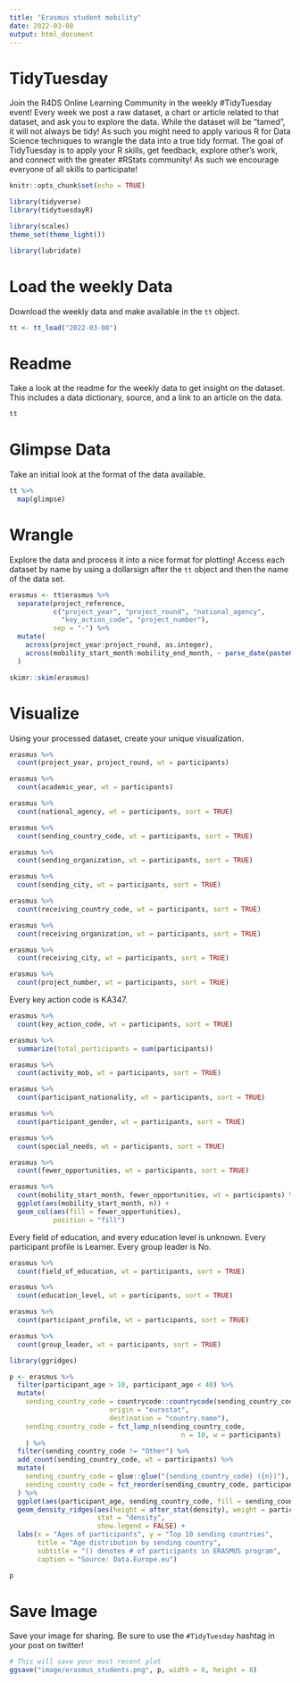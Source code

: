 ```yaml
---
title: "Erasmus student mobility"
date: 2022-03-08
output: html_document
---
```


# TidyTuesday

Join the R4DS Online Learning Community in the weekly #TidyTuesday event!
Every week we post a raw dataset, a chart or article related to that dataset, and ask you to explore the data.
While the dataset will be “tamed”, it will not always be tidy! As such you might need to apply various R for Data Science techniques to wrangle the data into a true tidy format.
The goal of TidyTuesday is to apply your R skills, get feedback, explore other’s work, and connect with the greater #RStats community!
As such we encourage everyone of all skills to participate!

```r

knitr::opts_chunk$set(echo = TRUE)

library(tidyverse)
library(tidytuesdayR)

library(scales)
theme_set(theme_light())

library(lubridate)

```

# Load the weekly Data

Download the weekly data and make available in the `tt` object.

```r

tt <- tt_load("2022-03-08")

```


# Readme

Take a look at the readme for the weekly data to get insight on the dataset.
This includes a data dictionary, source, and a link to an article on the data.

```r

tt

```


# Glimpse Data

Take an initial look at the format of the data available.

```r

tt %>% 
  map(glimpse)

```

# Wrangle

Explore the data and process it into a nice format for plotting! Access each dataset by name by using a dollarsign after the `tt` object and then the name of the data set.

```r

erasmus <- tt$erasmus %>% 
  separate(project_reference,
           c("project_year", "project_round", "national_agency",
             "key_action_code", "project_number"),
           sep = "-") %>% 
  mutate(
    across(project_year:project_round, as.integer),
    across(mobility_start_month:mobility_end_month, ~ parse_date(paste0(.x, "-01")))
  )

skimr::skim(erasmus)

```


# Visualize

Using your processed dataset, create your unique visualization.

```r

erasmus %>% 
  count(project_year, project_round, wt = participants)

erasmus %>% 
  count(academic_year, wt = participants)

erasmus %>% 
  count(national_agency, wt = participants, sort = TRUE)

erasmus %>% 
  count(sending_country_code, wt = participants, sort = TRUE)

erasmus %>% 
  count(sending_organization, wt = participants, sort = TRUE)

erasmus %>% 
  count(sending_city, wt = participants, sort = TRUE)

erasmus %>% 
  count(receiving_country_code, wt = participants, sort = TRUE)

erasmus %>% 
  count(receiving_organization, wt = participants, sort = TRUE)

erasmus %>% 
  count(receiving_city, wt = participants, sort = TRUE)

erasmus %>% 
  count(project_number, wt = participants, sort = TRUE)

```

Every key action code is KA347.

```r
erasmus %>% 
  count(key_action_code, wt = participants, sort = TRUE)

erasmus %>% 
  summarize(total_participants = sum(participants))
```

```r
erasmus %>% 
  count(activity_mob, wt = participants, sort = TRUE)

erasmus %>% 
  count(participant_nationality, wt = participants, sort = TRUE)

erasmus %>% 
  count(participant_gender, wt = participants, sort = TRUE)

erasmus %>% 
  count(special_needs, wt = participants, sort = TRUE)

erasmus %>% 
  count(fewer_opportunities, wt = participants, sort = TRUE)

erasmus %>% 
  count(mobility_start_month, fewer_opportunities, wt = participants) %>% 
  ggplot(aes(mobility_start_month, n)) +
  geom_col(aes(fill = fewer_opportunities),
           position = "fill")

```

Every field of education, and every education level is unknown.
Every participant profile is Learner.
Every group leader is No.

```r
erasmus %>% 
  count(field_of_education, wt = participants, sort = TRUE)

erasmus %>% 
  count(education_level, wt = participants, sort = TRUE)

erasmus %>% 
  count(participant_profile, wt = participants, sort = TRUE)

erasmus %>% 
  count(group_leader, wt = participants, sort = TRUE)

```

```r
library(ggridges)

p <- erasmus %>% 
  filter(participant_age > 10, participant_age < 40) %>% 
  mutate(
    sending_country_code = countrycode::countrycode(sending_country_code,
                         origin = "eurostat",
                         destination = "country.name"),
    sending_country_code = fct_lump_n(sending_country_code,
                                           n = 10, w = participants)
    ) %>% 
  filter(sending_country_code != "Other") %>% 
  add_count(sending_country_code, wt = participants) %>% 
  mutate(
    sending_country_code = glue::glue("{sending_country_code} ({n})"),
    sending_country_code = fct_reorder(sending_country_code, participant_age)
  ) %>% 
  ggplot(aes(participant_age, sending_country_code, fill = sending_country_code)) +
  geom_density_ridges(aes(height = after_stat(density), weight = participants),
                      stat = "density",
                      show.legend = FALSE) +
  labs(x = "Ages of participants", y = "Top 10 sending countries",
       title = "Age distribution by sending country",
       subtitle = "() denotes # of participants in ERASMUS program",
       caption = "Source: Data.Europe.eu")

p
```

# Save Image

Save your image for sharing. Be sure to use the `#TidyTuesday` hashtag in your post on twitter! 

```r

# This will save your most recent plot
ggsave("image/erasmus_students.png", p, width = 6, height = 8)

```
